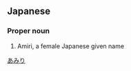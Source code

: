 ==Japanese==
{{ja-kanjitab|阿|実|利}}

===Proper noun===
{{ja-pos|proper|あみり}}

# Amiri, a female Japanese given name

[[Category:Japanese female given names|あみり]]